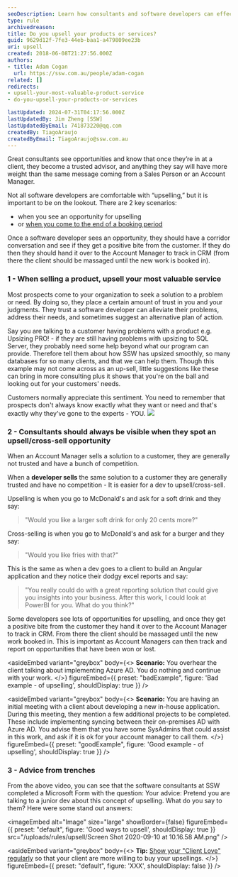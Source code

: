 ```yaml
---
seoDescription: Learn how consultants and software developers can effectively upsell products and services by identifying opportunities during client interactions
type: rule
archivedreason:
title: Do you upsell your products or services?
guid: 9629d12f-7fe3-44eb-baa1-a479809ee23b
uri: upsell
created: 2018-06-08T21:27:56.000Z
authors:
- title: Adam Cogan
  url: https://ssw.com.au/people/adam-cogan
related: []
redirects:
- upsell-your-most-valuable-product-service
- do-you-upsell-your-products-or-services

lastUpdated: 2024-07-31T04:17:56.000Z
lastUpdatedBy: Jim Zheng [SSW]
lastUpdatedByEmail: 741873220@qq.com
createdBy: TiagoAraujo
createdByEmail: TiagoAraujo@ssw.com.au
---
```


Great consultants see opportunities and know that once they’re in at a client, they become a trusted advisor, and anything they say will have more weight than the same message coming from a Sales Person or an  Account Manager.

Not all software developers are comfortable with “upselling,” but it is important to be on the lookout. There are 2 key scenarios:

* when you see an opportunity for upselling
* or [when you come to the end of a booking period](/do-you-know-the-first-thing-to-do-when-you-come-off-client-work)

Once a software developer sees an opportunity, they should have a corridor conversation and see if they get a positive bite from the customer. If they do then they should hand it over to the Account Manager to track in CRM (from there the client should be massaged until the new work is booked in).

<youtubeEmbed url="https://www.youtube.com/embed/GvKVCMz1qVs" description="" />

### 1 - When selling a product, upsell your most valuable service

Most prospects come to your organization to seek a solution to a problem or need. By doing so, they place a certain amount of trust in you and your judgments. They trust a software developer can alleviate their problems, address their needs, and sometimes suggest an alternative plan of action.

Say you are talking to a customer having problems with a product e.g. Upsizing PRO! - if they are still having problems with upsizing to SQL Server, they probably need some help beyond what our program can provide. Therefore tell them about how SSW has upsized smoothly, so many databases for so many clients, and that we can help them. Though this example may not come across as an up-sell, little suggestions like these can bring in more consulting plus it shows that you're on the ball and looking out for your customers' needs.

Customers normally appreciate this sentiment. You need to remember that prospects don't always know exactly what they want or need and that's exactly why they've gone to the experts - YOU.
![](/uploads/rules/upsell/fries-mcdonalds-whitebg.gif)

### 2 - Consultants should always be visible when they spot an upsell/cross-sell opportunity

When an Account Manager sells a solution to a customer, they are generally not trusted and have a bunch of competition.

When a **developer sells** the same solution to a customer they are generally trusted and have no competition - It is easier for a dev to upsell/cross-sell.

Upselling is when you go to McDonald's and ask for a soft drink and they say:

> "Would you like a larger soft drink for only 20 cents more?"

Cross-selling is when you go to McDonald's and ask for a burger and they say:

> "Would you like fries with that?"

This is the same as when a dev goes to a client to build an Angular application and they notice their dodgy excel reports and say:

> "You really could do with a great reporting solution that could give you insights into your business. After this work, I could look at PowerBI for you. What do you think?"

Some developers see lots of opportunities for upselling, and once they get a positive bite from the customer they hand it over to the Account Manager to track in CRM. From there the client should be massaged until the new work booked in. This is important as Account Managers can then track and report on opportunities that have been won or lost.

<asideEmbed
  variant="greybox"
  body={<>
    **Scenario:** You overhear the client talking about implementing Azure AD. You do nothing and continue with your work.
  </>}
  figureEmbed={{
    preset: "badExample",
    figure: 'Bad example - of upselling',
    shouldDisplay: true
  }}
/>

<asideEmbed
  variant="greybox"
  body={<>
    **Scenario:** You are having an initial meeting with a client about developing a new in-house application. During this meeting, they mention a few additional projects to be completed. These include implementing syncing between their on-premises AD with Azure AD. You advise them that you have some SysAdmins that could assist in this work, and ask if it is ok for your account manager to call them.
  </>}
  figureEmbed={{
    preset: "goodExample",
    figure: 'Good example - of upselling',
    shouldDisplay: true
  }}
/>

### 3 - Advice from trenches

From the above video, you can see that the software consultants at SSW completed a Microsoft Form with the question: Your advice: Pretend you are talking to a junior dev about this concept of upselling. What do you say to them? Here were some stand out answers:


<imageEmbed
  alt="Image"
  size="large"
  showBorder={false}
  figureEmbed={{
    preset: "default",
    figure: 'Good ways to upsell',
    shouldDisplay: true
  }}
  src="/uploads/rules/upsell/Screen Shot 2020-09-10 at 10.16.58 AM.png"
/>

<asideEmbed
  variant="greybox"
  body={<>
    **Tip:** [Show your "Client Love" regularly](/weekly-client-love) so that your client are more willing to buy your upsellings.
  </>}
  figureEmbed={{
    preset: "default",
    figure: 'XXX',
    shouldDisplay: false
  }}
/>
